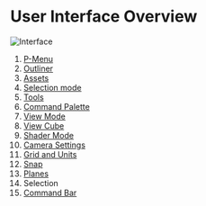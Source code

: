 # User Interface Overview

![Interface](/img/new-interface.png)
1. [P-Menu](file-menu)
2. [Outliner](outliner)
3. [Assets](assets)
4. [Selection mode](selection-mode)
5. [Tools](/tool)
6. [Command Palette](command-palette)
7. [View Mode](view-mode)
8. [View Cube](view-cube)
9. [Shader Mode](shader-mode) 
10. [Camera Settings](camera-settings)
11. [Grid and Units](grid-and-units)
12. [Snap](snap)
13. [Planes](construction-plane)
14. Selection
15. [Command Bar](command-bar)